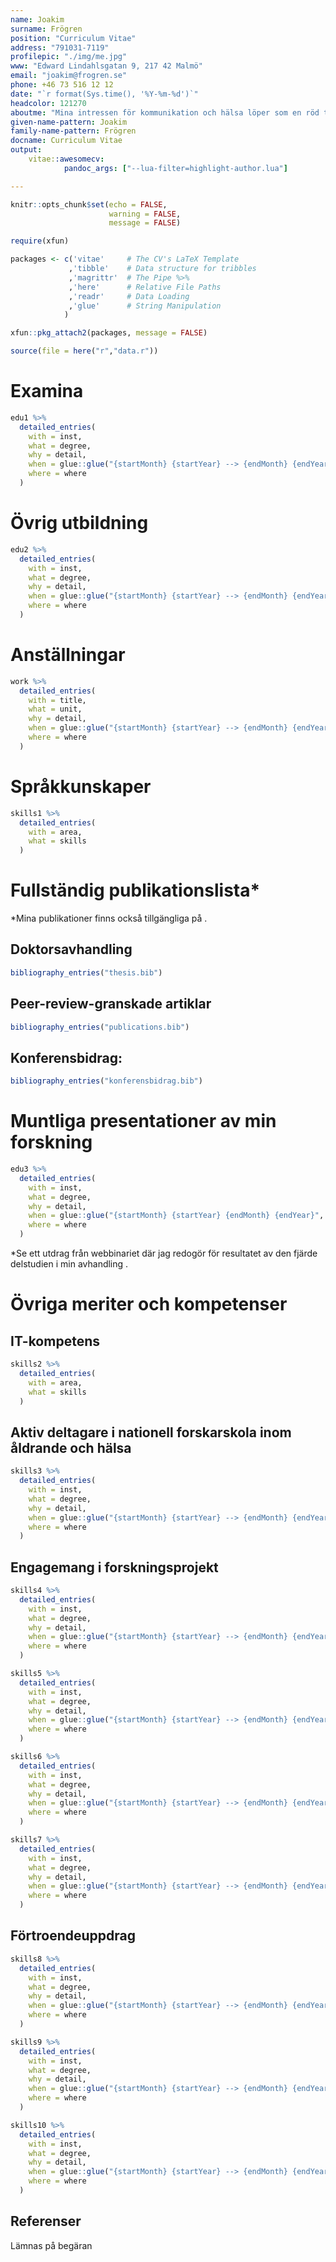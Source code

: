 ```yaml
---
name: Joakim
surname: Frögren
position: "Curriculum Vitae"
address: "791031-7119"
profilepic: "./img/me.jpg"
www: "Edward Lindahlsgatan 9, 217 42 Malmö"
email: "joakim@frogren.se"
phone: +46 73 516 12 12
date: "`r format(Sys.time(), '%Y-%m-%d')`"
headcolor: 121270
aboutme: "Mina intressen för kommunikation och hälsa löper som en röd tråd genom mina studie- och yrkesval. Erfarenheterna jag bär med mig har också format mig till en god pedagog med tålamod och förståelse för människors olika förutsättningar. Efter erlagd doktorsexamen och en tids uppehåll från akademin, är jag nu redo att ta nästa steg i min akademiska karriär."
given-name-pattern: Joakim
family-name-pattern: Frögren
docname: Curriculum Vitae
output: 
    vitae::awesomecv:
            pandoc_args: ["--lua-filter=highlight-author.lua"]

---
```


```r
knitr::opts_chunk$set(echo = FALSE,
                      warning = FALSE,
                      message = FALSE)

require(xfun)

packages <- c('vitae'     # The CV's LaTeX Template
             ,'tibble'    # Data structure for tribbles
             ,'magrittr'  # The Pipe %>%
             ,'here'      # Relative File Paths
             ,'readr'     # Data Loading
             ,'glue'      # String Manipulation
            )

xfun::pkg_attach2(packages, message = FALSE)

source(file = here("r","data.r"))

```

# Examina

```r

edu1 %>%
  detailed_entries(
    with = inst,
    what = degree,
    why = detail,
    when = glue::glue("{startMonth} {startYear} --> {endMonth} {endYear}",.na = ""),
    where = where
  )

```

# Övrig utbildning

```r

edu2 %>%
  detailed_entries(
    with = inst,
    what = degree,
    why = detail,
    when = glue::glue("{startMonth} {startYear} --> {endMonth} {endYear}",.na = ""),
    where = where
  )

```

# Anställningar
```r

work %>%
  detailed_entries(
    with = title,
    what = unit,
    why = detail,
    when = glue::glue("{startMonth} {startYear} --> {endMonth} {endYear}",.na = ""),
    where = where
  )

```


# Språkkunskaper

```r

skills1 %>%
  detailed_entries(
    with = area,
    what = skills
  )

```

# Fullständig publikationslista*
\scriptsize
*Mina publikationer finns också tillgängliga på [\textcolor{red}{min Google Scholar-profil}](https://scholar.google.com/citations?user=KMitoLwAAAAJ&hl=en).
\normalsize



\vspace{4mm}

## Doktorsavhandling

```r
bibliography_entries("thesis.bib") 

``` 

\vspace{4mm}

## Peer-review-granskade artiklar

```r
bibliography_entries("publications.bib") 

``` 

\vspace{4mm}

## Konferensbidrag:

```r
bibliography_entries("konferensbidrag.bib") 

``` 

\vspace{4mm}

# Muntliga presentationer av min forskning

```r

edu3 %>%
  detailed_entries(
    with = inst,
    what = degree,
    why = detail,
    when = glue::glue("{startMonth} {startYear} {endMonth} {endYear}",.na = ""),
    where = where
  )

```

\vspace{3mm}

\scriptsize
*Se ett utdrag från webbinariet där jag redogör för resultatet av den fjärde delstudien i min avhandling [\textcolor{red}{på YouTube}](https://www.youtube.com/watch?v=z5JId15gq9w&t=25m21s).
\normalsize

\vspace{5mm}

# Övriga meriter och kompetenser 

\vspace{4mm}

## IT-kompetens

```r

skills2 %>%
  detailed_entries(
    with = area,
    what = skills
  )

```

\vspace{4mm}

## Aktiv deltagare i nationell forskarskola inom åldrande och hälsa

```r

skills3 %>%
  detailed_entries(
    with = inst,
    what = degree,
    why = detail,
    when = glue::glue("{startMonth} {startYear} --> {endMonth} {endYear}",.na = ""),
    where = where
  )

```

\vspace{4mm}

## Engagemang i forskningsprojekt

```r

skills4 %>%
  detailed_entries(
    with = inst,
    what = degree,
    why = detail,
    when = glue::glue("{startMonth} {startYear} --> {endMonth} {endYear}",.na = ""),
    where = where
  )

```


```r

skills5 %>%
  detailed_entries(
    with = inst,
    what = degree,
    why = detail,
    when = glue::glue("{startMonth} {startYear} --> {endMonth} {endYear}",.na = ""),
    where = where
  )

```

```r

skills6 %>%
  detailed_entries(
    with = inst,
    what = degree,
    why = detail,
    when = glue::glue("{startMonth} {startYear} --> {endMonth} {endYear}",.na = ""),
    where = where
  )

```

```r

skills7 %>%
  detailed_entries(
    with = inst,
    what = degree,
    why = detail,
    when = glue::glue("{startMonth} {startYear} --> {endMonth} {endYear}",.na = ""),
    where = where
  )

```

\vspace{4mm}

## Förtroendeuppdrag

```r

skills8 %>%
  detailed_entries(
    with = inst,
    what = degree,
    why = detail,
    when = glue::glue("{startMonth} {startYear} --> {endMonth} {endYear}",.na = ""),
    where = where
  )

```

```r

skills9 %>%
  detailed_entries(
    with = inst,
    what = degree,
    why = detail,
    when = glue::glue("{startMonth} {startYear} --> {endMonth} {endYear}",.na = ""),
    where = where
  )

```

```r

skills10 %>%
  detailed_entries(
    with = inst,
    what = degree,
    why = detail,
    when = glue::glue("{startMonth} {startYear} --> {endMonth} {endYear}",.na = ""),
    where = where
  )

```

\scriptsize

\vspace{4mm}

## Referenser 
Lämnas på begäran
